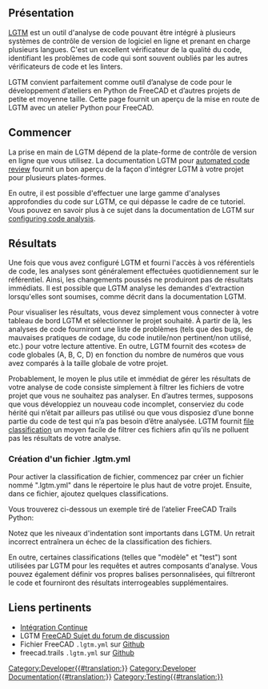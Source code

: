 <languages/>

<span id="Overview"></span>
== Présentation ==

{{TOCright}}

[https://www.lgtm.com LGTM] est un outil d'analyse de code pouvant être intégré à plusieurs systèmes de contrôle de version de logiciel en ligne et prenant en charge plusieurs langues. C'est un excellent vérificateur de la qualité du code, identifiant les problèmes de code qui sont souvent oubliés par les autres vérificateurs de code et les linters.

LGTM convient parfaitement comme outil d’analyse de code pour le développement d’ateliers en Python de FreeCAD et d’autres projets de petite et moyenne taille. Cette page fournit un aperçu de la mise en route de LGTM avec un atelier Python pour FreeCAD.

<span id="Getting_Started"></span>
== Commencer ==

La prise en main de LGTM dépend de la plate-forme de contrôle de version en ligne que vous utilisez. La documentation LGTM pour [https://lgtm.com/help/lgtm/about-automated-code-review automated code review] fournit un bon aperçu de la façon d'intégrer LGTM à votre projet pour plusieurs plates-formes.

En outre, il est possible d'effectuer une large gamme d'analyses approfondies du code sur LGTM, ce qui dépasse le cadre de ce tutoriel. Vous pouvez en savoir plus à ce sujet dans la documentation de LGTM sur [https://lgtm.com/help/lgtm/configuring-lgtm-analysis-project configuring code analysis].

<span id="Getting_Results"></span>
== Résultats ==

Une fois que vous avez configuré LGTM et fourni l'accès à vos référentiels de code, les analyses sont généralement effectuées quotidiennement sur le référentiel. Ainsi, les changements poussés ne produiront pas de résultats immédiats. Il est possible que LGTM analyse les demandes d'extraction lorsqu'elles sont soumises, comme décrit dans la documentation LGTM.

Pour visualiser les résultats, vous devez simplement vous connecter à votre tableau de bord LGTM et sélectionner le projet souhaité. À partir de là, les analyses de code fourniront une liste de problèmes (tels que des bugs, de mauvaises pratiques de codage, du code inutile/non pertinent/non utilisé, etc.) pour votre lecture attentive. En outre, LGTM fournit des «cotes» de code globales (A, B, C, D) en fonction du nombre de numéros que vous avez comparés à la taille globale de votre projet.

Probablement, le moyen le plus utile et immédiat de gérer les résultats de votre analyse de code consiste simplement à filtrer les fichiers de votre projet que vous ne souhaitez pas analyser. En d’autres termes, supposons que vous développiez un nouveau code incomplet, conserviez du code hérité qui n’était par ailleurs pas utilisé ou que vous disposiez d’une bonne partie du code de test qui n’a pas besoin d’être analysée. LGTM fournit [https://lgtm.com/help/lgtm/file-classification file classification] un moyen facile de filtrer ces fichiers afin qu'ils ne polluent pas les résultats de votre analyse.

===Création d'un fichier .lgtm.yml===

Pour activer la classification de fichier, commencez par créer un fichier nommé ".lgtm.yml" dans le répertoire le plus haut de votre projet. Ensuite, dans ce fichier, ajoutez quelques classifications.

Vous trouverez ci-dessous un exemple tiré de l’atelier FreeCAD Trails Python:

{{Code|code=
path_classifiers:
  template:
    - freecad/trails/resources
    - freecad/trails/project/commands/command_template.py
    - freecad/trails/init_gui.py
 
  test:
    - freecad/trails/project/commands/spiral_test.py
    - freecad/trails/TestFPO.py
 
  legacy:
    - freecad/trails/corridor/loft
    - freecad/trails/alignment/VerticalAlignment.py
    - freecad/trails/alignment/VerticalCurve.py
    - freecad/trails/alignment/GenerateVerticalAlignment.py
    - freecad/trails/alignment/ImportVerticalCurve.py
    - freecad/trails/corridor/template/TemplateLibrary.py
}}

Notez que les niveaux d'indentation sont importants dans LGTM. Un retrait incorrect entraînera un échec de la classification des fichiers.

En outre, certaines classifications (telles que "modèle" et "test") sont utilisées par LGTM pour les requêtes et autres composants d'analyse. Vous pouvez également définir vos propres balises personnalisées, qui filtreront le code et fourniront des résultats interrogeables supplémentaires.

<span id="Relevant_Links"></span>
== Liens pertinents == 

<div class="mw-translate-fuzzy">
* [[Continuous Integration/fr|Intégration Continue]]
* LGTM [https://www.forum.freecadweb.org/viewtopic.php?f=10&t=40228 FreeCAD Sujet du forum de discussion]
* Fichier FreeCAD <tt>.lgtm.yml</tt> sur [https://github.com/FreeCAD/FreeCAD/blob/master/lgtm.yml Github]
* freecad.trails <tt>.lgtm.yml</tt> sur [https://github.com/joelgraff/freecad.trails/blob/dev/.lgtm.yml Github]
</div>
[[Category:Developer{{#translation:}}]]
[[Category:Developer Documentation{{#translation:}}]]
[[Category:Testing{{#translation:}}]]